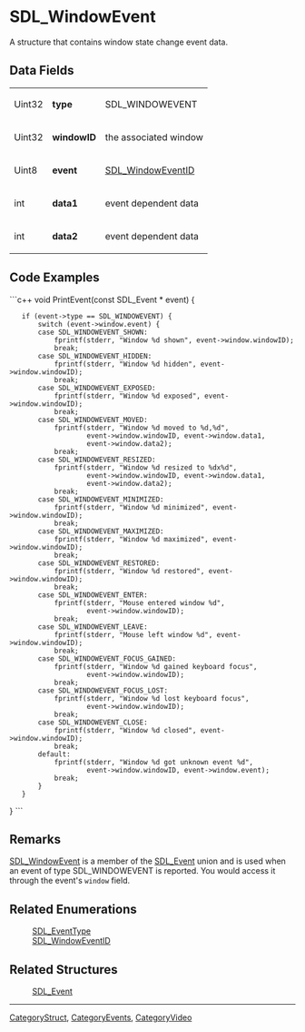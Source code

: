 <!-- pragma section-numbers off -->
<!-- pragma disable-camelcase -->

= SDL_WindowEvent =
A structure that contains window state change event data.


== Data Fields ==
{|
|Uint32
|'''type'''
|SDL_WINDOWEVENT
|-
|Uint32
|'''windowID'''
|the associated window
|-
|Uint8
|'''event'''
|[[SDL_WindowEventID]]
|-
|int
|'''data1'''
|event dependent data
|-
|int
|'''data2'''
|event dependent data
|}

== Code Examples ==
```c++
void PrintEvent(const SDL_Event * event)
{
    if (event->type == SDL_WINDOWEVENT) {
        switch (event->window.event) {
        case SDL_WINDOWEVENT_SHOWN:
            fprintf(stderr, "Window %d shown", event->window.windowID);
            break;
        case SDL_WINDOWEVENT_HIDDEN:
            fprintf(stderr, "Window %d hidden", event->window.windowID);
            break;
        case SDL_WINDOWEVENT_EXPOSED:
            fprintf(stderr, "Window %d exposed", event->window.windowID);
            break;
        case SDL_WINDOWEVENT_MOVED:
            fprintf(stderr, "Window %d moved to %d,%d",
                    event->window.windowID, event->window.data1,
                    event->window.data2);
            break;
        case SDL_WINDOWEVENT_RESIZED:
            fprintf(stderr, "Window %d resized to %dx%d",
                    event->window.windowID, event->window.data1,
                    event->window.data2);
            break;
        case SDL_WINDOWEVENT_MINIMIZED:
            fprintf(stderr, "Window %d minimized", event->window.windowID);
            break;
        case SDL_WINDOWEVENT_MAXIMIZED:
            fprintf(stderr, "Window %d maximized", event->window.windowID);
            break;
        case SDL_WINDOWEVENT_RESTORED:
            fprintf(stderr, "Window %d restored", event->window.windowID);
            break;
        case SDL_WINDOWEVENT_ENTER:
            fprintf(stderr, "Mouse entered window %d",
                    event->window.windowID);
            break;
        case SDL_WINDOWEVENT_LEAVE:
            fprintf(stderr, "Mouse left window %d", event->window.windowID);
            break;
        case SDL_WINDOWEVENT_FOCUS_GAINED:
            fprintf(stderr, "Window %d gained keyboard focus",
                    event->window.windowID);
            break;
        case SDL_WINDOWEVENT_FOCUS_LOST:
            fprintf(stderr, "Window %d lost keyboard focus",
                    event->window.windowID);
            break;
        case SDL_WINDOWEVENT_CLOSE:
            fprintf(stderr, "Window %d closed", event->window.windowID);
            break;
        default:
            fprintf(stderr, "Window %d got unknown event %d",
                    event->window.windowID, event->window.event);
            break;
        }
    }
}
```

== Remarks ==
[[SDL_WindowEvent]] is a member of the [[SDL_Event]] union and is used when an event of type SDL_WINDOWEVENT is reported.  You would access it through the event's <code>window</code> field.

== Related Enumerations ==
:[[SDL_EventType]]
:[[SDL_WindowEventID]]

== Related Structures ==
:[[SDL_Event]]

----
[[CategoryStruct]], [[CategoryEvents]], [[CategoryVideo]]
